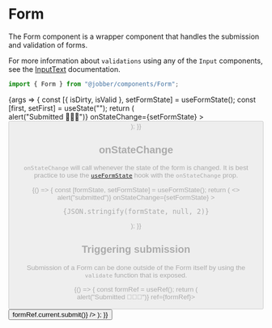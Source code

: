 
<Meta title="Components/Form" component={Form} />

# Form

The Form component is a wrapper component that handles the submission and
validation of forms.

For more information about `validations` using any of the `Input` components,
see the
[InputText](../?path=/docs/components-inputtext--input-text/#validation-message)
documentation.

```ts
import { Form } from "@jobber/components/Form";
```

<Canvas>
  <Story name="Form">
    {args => {
      const [{ isDirty, isValid }, setFormState] = useFormState();
      const [first, setFirst] = useState("");
      return (
        <Form
          {...args}
          onSubmit={() => alert("Submitted 🎉🎉🎉")}
          onStateChange={setFormState}
        >
          <Content>
            <InputText
              placeholder="First Name"
              name="firstName"
              value={first}
              onChange={setFirst}
              validations={{
                required: {
                  value: true,
                  message: "Tell us your name",
                },
                minLength: {
                  value: 3,
                  message: "Your name is too short.",
                },
              }}
            />
            <InputText
              placeholder="Last Name"
              name="lastName"
              validations={{
                required: {
                  value: true,
                  message: "Tell us your last name.",
                },
              }}
            />
            <Button
              label="Submit Form"
              submit={true}
              disabled={!isDirty || !isValid}
            />
          </Content>
        </Form>
      );
    }}
  </Story>
</Canvas>

<ArgsTable of={Form} story="Form" />

## onStateChange

`onStateChange` will call whenever the state of the form is changed. It is best
practice to use the
[`useFormState`](../?path=/docs/hooks-useformstate--use-form-state) hook with
the `onStateChange` prop.

<Canvas>
  <ExampleWithHooks>
    {() => {
      const [formState, setFormState] = useFormState();
      return (
        <>
          <Form
            onSubmit={() => alert("submitted")}
            onStateChange={setFormState}
          >
            <InputText
              placeholder="First Name"
              name="firstName"
              validations={{
                required: {
                  value: true,
                  message: "Tell us your name",
                },
                minLength: {
                  value: 3,
                  message: "Your name is too short.",
                },
              }}
            />
          </Form>
          <pre>{JSON.stringify(formState, null, 2)}</pre>
        </>
      );
    }}
  </ExampleWithHooks>
</Canvas>

## Triggering submission

Submission of a Form can be done outside of the Form itself by using the
`validate` function that is exposed.

<Canvas>
  <ExampleWithHooks>
    {() => {
      const formRef = useRef();
      return (
        <Content>
          <Form onSubmit={() => alert("Submitted 🎉🎉🎉")} ref={formRef}>
            <Content>
              <InputText
                placeholder="First Name"
                name="firstName"
                validations={{
                  required: {
                    value: true,
                    message: "Tell us your name",
                  },
                }}
              />
              <InputText
                placeholder="Last Name"
                name="lastName"
                validations={{
                  required: {
                    value: true,
                    message: "Tell us your last name.",
                  },
                }}
              />
            </Content>
          </Form>
          <Button
            label="Submit Form from the outside"
            onClick={() => formRef.current.submit()}
          />
        </Content>
      );
    }}
  </ExampleWithHooks>
</Canvas>
